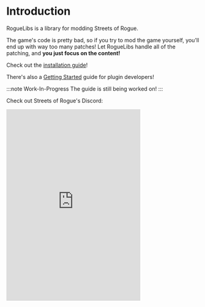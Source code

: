 # Introduction

RogueLibs is a library for modding Streets of Rogue.

The game's code is pretty bad, so if you try to mod the game yourself, you'll end up with way too many patches! Let RogueLibs handle all of the patching, and **you just focus on the content!**

Check out the [installation guide](./user/installation)!

There's also a [Getting Started](./dev/getting-started) guide for plugin developers!

:::note Work-In-Progress
The guide is still being worked on!
:::

Check out Streets of Rogue's Discord:

<iframe src="https://discord.com/widget?id=187414758536773632&theme=dark" width="350" height="500" allowtransparency="true" frameborder="0" sandbox="allow-popups allow-popups-to-escape-sandbox allow-same-origin allow-scripts"/>
